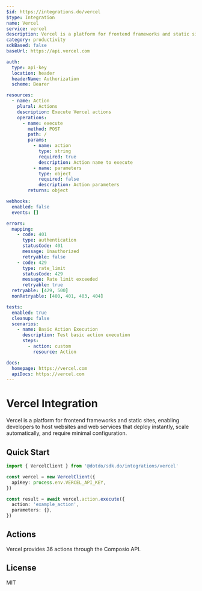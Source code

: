 ```yaml
---
$id: https://integrations.do/vercel
$type: Integration
name: Vercel
service: vercel
description: Vercel is a platform for frontend frameworks and static sites, enabling developers to host websites and web services that deploy instantly, scale automatically, and require minimal configuration.
category: productivity
sdkBased: false
baseUrl: https://api.vercel.com

auth:
  type: api-key
  location: header
  headerName: Authorization
  scheme: Bearer

resources:
  - name: Action
    plural: Actions
    description: Execute Vercel actions
    operations:
      - name: execute
        method: POST
        path: /
        params:
          - name: action
            type: string
            required: true
            description: Action name to execute
          - name: parameters
            type: object
            required: false
            description: Action parameters
        returns: object

webhooks:
  enabled: false
  events: []

errors:
  mapping:
    - code: 401
      type: authentication
      statusCode: 401
      message: Unauthorized
      retryable: false
    - code: 429
      type: rate_limit
      statusCode: 429
      message: Rate limit exceeded
      retryable: true
  retryable: [429, 500]
  nonRetryable: [400, 401, 403, 404]

tests:
  enabled: true
  cleanup: false
  scenarios:
    - name: Basic Action Execution
      description: Test basic action execution
      steps:
        - action: custom
          resource: Action

docs:
  homepage: https://vercel.com
  apiDocs: https://vercel.com
---
```


# Vercel Integration

Vercel is a platform for frontend frameworks and static sites, enabling developers to host websites and web services that deploy instantly, scale automatically, and require minimal configuration.

## Quick Start

```typescript
import { VercelClient } from '@dotdo/sdk.do/integrations/vercel'

const vercel = new VercelClient({
  apiKey: process.env.VERCEL_API_KEY,
})

const result = await vercel.action.execute({
  action: 'example_action',
  parameters: {},
})
```

## Actions

Vercel provides 36 actions through the Composio API.

## License

MIT
